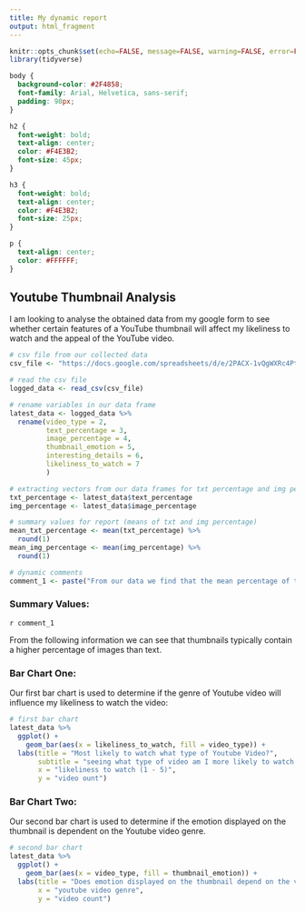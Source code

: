 ```yaml
---
title: My dynamic report
output: html_fragment
---
```


```r
knitr::opts_chunk$set(echo=FALSE, message=FALSE, warning=FALSE, error=FALSE)
library(tidyverse)

```

```css
body {
  background-color: #2F4858;
  font-family: Arial, Helvetica, sans-serif;
  padding: 90px;
}

h2 {
  font-weight: bold;
  text-align: center;
  color: #F4E3B2;
  font-size: 45px;
}

h3 {
  font-weight: bold;
  text-align: center;
  color: #F4E3B2;
  font-size: 25px;
}

p {
  text-align: center;
  color: #FFFFFF;
}


```

## Youtube Thumbnail Analysis

I am looking to analyse the obtained data from my google form to see whether certain features of a YouTube thumbnail will affect my likeliness to watch and the appeal of the YouTube video.

```r
# csv file from our collected data
csv_file <- "https://docs.google.com/spreadsheets/d/e/2PACX-1vQgWXRc4PtTkTKUYpKXDiJ8YtAl3nF38Snr8_hTgKf9SDcGQgSm1K1S1CtGhefUlaaf5vu3mxhss4q0/pub?output=csv"

# read the csv file
logged_data <- read_csv(csv_file)

# rename variables in our data frame
latest_data <- logged_data %>%
  rename(video_type = 2,
         text_percentage = 3,
         image_percentage = 4,
         thumbnail_emotion = 5,
         interesting_details = 6,
         likeliness_to_watch = 7
         )

# extracting vectors from our data frames for txt percentage and img percentage
txt_percentage <- latest_data$text_percentage
img_percentage <- latest_data$image_percentage

# summary values for report (means of txt and img percentage)
mean_txt_percentage <- mean(txt_percentage) %>%
  round(1)
mean_img_percentage <- mean(img_percentage) %>%
  round(1)

# dynamic comments
comment_1 <- paste("From our data we find that the mean percentage of thumbnail covered by text is", mean_txt_percentage, "% and the mean percentage of thumbnail covered by images is", mean_img_percentage, "%.")

```

### Summary Values:
`r comment_1`

From the following information we can see that thumbnails typically contain a higher percentage of images than text.

### Bar Chart One:

Our first bar chart is used to determine if the genre of Youtube video will influence my likeliness to watch the video:

```r
# first bar chart
latest_data %>%
  ggplot() +
    geom_bar(aes(x = likeliness_to_watch, fill = video_type)) +
  labs(title = "Most likely to watch what type of Youtube Video?",
       subtitle = "seeing what type of video am I more likely to watch     based on thumbnail",
       x = "likeliness to watch (1 - 5)",
       y = "video ount")

```

### Bar Chart Two:

Our second bar chart is used to determine if the emotion displayed on the thumbnail is dependent on the Youtube video genre.

```r
# second bar chart
latest_data %>%
  ggplot() +
    geom_bar(aes(x = video_type, fill = thumbnail_emotion)) +
  labs(title = "Does emotion displayed on the thumbnail depend on the video type?",
       x = "youtube video genre",
       y = "video count")
```
